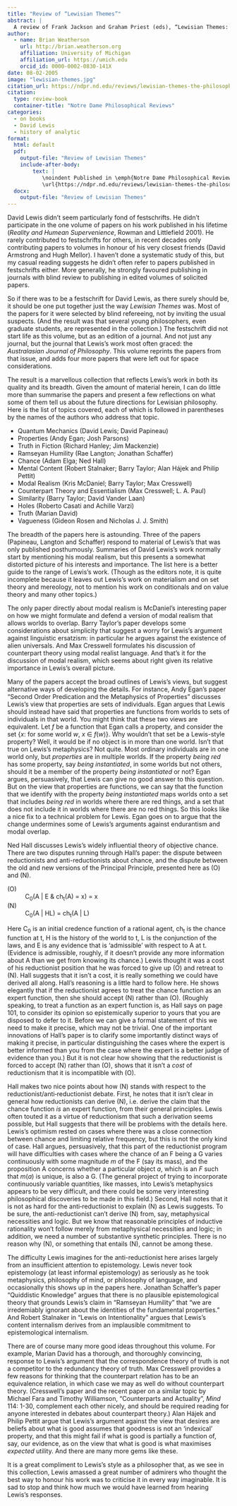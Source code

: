 ```yaml
---
title: "Review of “Lewisian Themes”"
abstract: |
  A review of Frank Jackson and Graham Priest (eds), “Lewisian Themes: The Philosophy of David K. Lewis”, Oxford University Press, 2004.
author:
  - name: Brian Weatherson 
    url: http://brian.weatherson.org
    affiliation: University of Michigan
    affiliation_url: https://umich.edu
    orcid_id: 0000-0002-0830-141X
date: 08-02-2005
image: "lewisian-themes.jpg"
citation_url: https://ndpr.nd.edu/reviews/lewisian-themes-the-philosophy-of-david-k-lewis/
citation:
  type: review-book
  container-title: "Notre Dame Philosophical Reviews"
categories:
  - on books
  - David Lewis
  - history of analytic
format:
  html: default
  pdf: 
    output-file: "Review of Lewisian Themes"
    include-after-body: 
        text: |
           \noindent Published in \emph{Notre Dame Philosophical Reviews}, 2005 \\
           \url{https://ndpr.nd.edu/reviews/lewisian-themes-the-philosophy-of-david-k-lewis/}
  docx: 
    output-file: "Review of Lewisian Themes"
---
```


David Lewis didn't seem particularly fond of festschrifts. He didn't participate in the one volume of papers on his work published in his lifetime (*Reality and Humean Supervenience*, Rowman and Littlefield 2001). He rarely contributed to festschrifts for others, in recent decades only contributing papers to volumes in honour of his very closest friends (David Armstrong and Hugh Mellor). I haven't done a systematic study of this, but my casual reading suggests he didn't often refer to papers published in festschrifts either. More generally, he strongly favoured publishing in journals with blind review to publishing in edited volumes of solicited papers.

So if there was to be a festschrift for David Lewis, as there surely should be, it should be one put together just the way *Lewisian Themes* was. Most of the papers for it were selected by blind refereeing, not by inviting the usual suspects. (And the result was that several young philosophers, even graduate students, are represented in the collection.) The festschrift did not start life as this volume, but as an edition of a journal. And not just any journal, but the journal that Lewis's work most often graced: the *Australasian Journal of Philosophy*. This volume reprints the papers from that issue, and adds four more papers that were left out for space considerations.

The result is a marvellous collection that reflects Lewis's work in both its quality and its breadth. Given the amount of material herein, I can do little more than summarise the papers and present a few reflections on what some of them tell us about the future directions for Lewisian philosophy. Here is the list of topics covered, each of which is followed in parentheses by the names of the authors who address that topic.

-   Quantum Mechanics (David Lewis; David Papineau)
-   Properties (Andy Egan; Josh Parsons)
-   Truth in Fiction (Richard Hanley; Jim Mackenzie)
-   Ramseyan Humility (Rae Langton; Jonathan Schaffer)
-   Chance (Adam Elga; Ned Hall)
-   Mental Content (Robert Stalnaker; Barry Taylor; Alan Hájek and Philip Pettit)
-   Modal Realism (Kris McDaniel; Barry Taylor; Max Cresswell)
-   Counterpart Theory and Essentialism (Max Cresswell; L. A. Paul)
-   Similarity (Barry Taylor; David Vander Laan)
-   Holes (Roberto Casati and Achille Varzi)
-   Truth (Marian David)
-   Vagueness (Gideon Rosen and Nicholas J. J. Smith)

The breadth of the papers here is astounding. Three of the papers (Papineau, Langton and Schaffer) respond to material of Lewis's that was only published posthumously. Summaries of David Lewis's work normally start by mentioning his modal realism, but this presents a somewhat distorted picture of his interests and importance. The list here is a better guide to the range of Lewis's work. (Though as the editors note, it is quite incomplete because it leaves out Lewis's work on materialism and on set theory and mereology, not to mention his work on conditionals and on value theory and many other topics.)

The only paper directly about modal realism is McDaniel's interesting paper on how we might formulate and defend a version of modal realism that allows worlds to overlap. Barry Taylor's paper develops some considerations about simplicity that suggest a worry for Lewis's argument against linguistic ersatzism: in particular he argues against the existence of alien universals. And Max Cresswell formulates his discussion of counterpart theory using modal realist language. And that's it for the discussion of modal realism, which seems about right given its relative importance in Lewis's overall picture.

Many of the papers accept the broad outlines of Lewis's views, but suggest alternative ways of developing the details. For instance, Andy Egan's paper "Second Order Predication and the Metaphysics of Properties" discusses Lewis's view that properties are sets of individuals. Egan argues that Lewis should instead have said that properties are functions from worlds to sets of individuals in that world. You might think that these two views are equivalent. Let *f* be a function that Egan calls a property, and consider the set \{*x*: for some world *w*, *x* ∈ *f*(*w*)\}. Why wouldn't that set be a Lewis-style property? Well, it would be if no object is in more than one world. Isn't that true on Lewis's metaphysics? Not quite. Most ordinary individuals are in one world only, but *properties* are in multiple worlds. If the property *being red* has some property, say *being instantiated*, in some worlds but not others, should it be a member of the property *being instantiated* or not? Egan argues, persuasively, that Lewis can give no good answer to this question. But on the view that properties are functions, we can say that the function that we identify with the property *being instantiated* maps worlds onto a set that includes *being red* in worlds where there are red things, and a set that does not include it in worlds where there are no red things. So this looks like a nice fix to a technical problem for Lewis. Egan goes on to argue that the change undermines some of Lewis's arguments against endurantism and modal overlap.

Ned Hall discusses Lewis's widely influential theory of objective chance. There are two disputes running through Hall's paper: the dispute between reductionists and anti-reductionists about chance, and the dispute between the old and new versions of the Principal Principle, presented here as (O) and (N).

\(O\) 
:    C~0~(A \| E & ch~t~(A) = x) = x

\(N\) 
:    C~0~(A \| HL) = ch~t~(A \| L)

Here C~0~ is an initial credence function of a rational agent, ch~t~ is the chance function at t, H is the history of the world to t, L is the conjunction of the laws, and E is any evidence that is 'admissible' with respect to A at t. (Evidence is admissible, roughly, if it doesn't provide any more information about A than we get from knowing its chance.) Lewis thought it was a cost of his reductionist position that he was forced to give up (O) and retreat to (N). Hall suggests that it isn't a cost, it is really something we could have derived all along. Hall's reasoning is a little hard to follow here. He shows elegantly that if the reductionist agrees to treat the chance function as an expert function, then she should accept (N) rather than (O). (Roughly speaking, to treat a function as an expert function is, as Hall says on page 101, to consider its opinion so epistemically superior to yours that you are disposed to defer to it. Before we can give a formal statement of this we need to make it precise, which may not be trivial. One of the important innovations of Hall's paper is to clarify some importantly distinct ways of making it precise, in particular distinguishing the cases where the expert is better informed than you from the case where the expert is a better judge of evidence than you.) But it is not clear how showing that the reductionist is forced to accept (N) rather than (O), shows that it isn't a *cost* of reductionism that it is incompatible with (O).

Hall makes two nice points about how (N) stands with respect to the reductionist/anti‑reductionist debate. First, he notes that it isn't clear in general how reductionists can derive (N), i.e. derive the claim that the chance function *is* an expert function, from their general principles. Lewis often touted it as a virtue of reductionism that such a derivation seems possible, but Hall suggests that there will be problems with the details here. Lewis's optimism rested on cases where there was a close connection between chance and limiting relative frequency, but this is not the only kind of case. Hall argues, persuasively, that this part of the reductionist program will have difficulties with cases where the chance of an F being a G varies continuously with some magnitude *m* of the F (say its mass), and the proposition A concerns whether a particular object *a*, which is an *F* such that *m*(*a*) is unique, is also a G. (The general project of trying to incorporate continuously variable quantities, like masses, into Lewis's metaphysics appears to be very difficult, and there could be some very interesting philosophical discoveries to be made in this field.) Second, Hall notes that it is not as hard for the anti‑reductionist to explain (N) as Lewis suggests. To be sure, the anti-reductionist can't derive (N) from, say, metaphysical necessities and logic. But we know that reasonable principles of inductive rationality won't follow merely from metaphysical necessities and logic; in addition, we need a number of substantive synthetic principles. There is no reason why (N), or something that entails (N), cannot be among these.

The difficulty Lewis imagines for the anti-reductionist here arises largely from an insufficient attention to epistemology. Lewis never took epistemology (at least informal epistemology) as seriously as he took metaphysics, philosophy of mind, or philosophy of language, and occasionally this shows up in the papers here. Jonathan Schaffer's paper "Quiddistic Knowledge" argues that there is no plausible epistemological theory that grounds Lewis's claim in "Ramseyan Humility" that "we are irredemiably ignorant about the identities of the fundamental properties." And Robert Stalnaker in "Lewis on Intentionality" argues that Lewis's content internalism derives from an implausible commitment to epistemological internalism.

There are of course many more good ideas throughout this volume. For example, Marian David has a thorough, and thoroughly convincing, response to Lewis's argument that the correspondence theory of truth is not a competitor to the redundancy theory of truth. Max Cresswell provides a few reasons for thinking that the counterpart relation has to be an equivalence relation, in which case we may as well do without counterpart theory. (Cresswell's paper and the recent paper on a similar topic by Michael Fara and Timothy Williamson, "Counterparts and Actuality", *Mind* 114: 1-30, complement each other nicely, and should be required reading for anyone interested in debates about counterpart theory.) Alan Hájek and Philip Pettit argue that Lewis's argument against the view that desires are beliefs about what is good assumes that goodness is not an 'indexical' property, and that this might fail if what is good is partially a function of, say, our evidence, as on the view that what is good is what maximises *expected* utility. And there are many more gems like these.

It is a great compliment to Lewis's style as a philosopher that, as we see in this collection, Lewis amassed a great number of admirers who thought the best way to honour his work was to criticise it in every way imaginable. It is sad to stop and think how much we would have learned from hearing Lewis's responses.

\vspace{1cm}